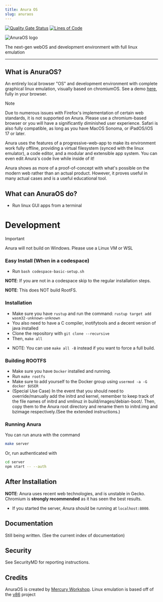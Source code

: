 ```yaml
---
title: Anura OS
slug: anuraos
---
```


[![Quality Gate Status](https://sonarcloud.io/api/project_badges/measure?project=MercuryWorkshop_anuraOS&metric=alert_status)](https://sonarcloud.io/summary/new_code?id=MercuryWorkshop_anuraOS)
[![Lines of Code](https://sonarcloud.io/api/project_badges/measure?project=MercuryWorkshop_anuraOS&metric=ncloc)](https://sonarcloud.io/summary/new_code?id=MercuryWorkshop_anuraOS)

![AnuraOS logo](https://raw.githubusercontent.com/MercuryWorkshop/anuraOS/main/assets/logo_dark.png)

The next-gen webOS and development environment with full linux emulation

---

## What is AnuraOS?

An entirely local browser "OS" and development environment with complete graphical linux emulation, visually based on chromiumOS. See a demo [here](https://anura.pro), fully in your browser.

> [!NOTE]  
> Due to numerous issues with Firefox's implementation of certain web standards, it is not supported on Anura.
> Please use a chromium-based browser or you will have a significantly diminished user experience.
> Safari is also fully compatible, as long as you have MacOS Sonoma, or iPadOS/iOS 17 or later.

Anura uses the features of a progressive-web-app to make its environment work fully offline, providing a virtual filesystem (synced with the linux emulator), a code editor, and a modular and extensible app system. You can even edit Anura's code live while inside of it!

Anura shows as more of a proof-of-concept with what's possible on the modern web rather than an actual product. However, it proves useful in many actual cases and is a useful educational tool.

## What can AnuraOS do?

-   Run linux GUI apps from a terminal

# Development

> [!IMPORTANT]  
> Anura will not build on Windows. Please use a Linux VM or WSL

### Easy Install (When in a codespace)

-   Run `bash codespace-basic-setup.sh`

**NOTE**: If you are not in a codespace skip to the regular installation steps.

**NOTE**: This does NOT build RootFS.

### Installation

-   Make sure you have `rustup` and run the command: `rustup target add wasm32-unknown-unknown`
-   You also need to have a C compiler, inotifytools and a decent version of java installed
-   Clone the repository with `git clone --recursive`
-   Then, `make all`

*   NOTE: You can use `make all -B` instead if you want to force a full build.

### Building ROOTFS

-   Make sure you have `Docker` installed and running.
-   Run `make rootfs`
-   Make sure to add yourself to the Docker group using `usermod -a -G docker $USER`
-   (Special Use Case) In the event that you should need to override/manually add the initrd and kernel, remember to keep track of the file names of initrd and vmlinuz in build/images/debian-boot/. Then, copy them to the Anura root directory and rename them to initrd.img and bzimage respectively.(See the extended instructions.)

### Running Anura

You can run anura with the command

```sh
make server
```

Or, run authenticated with

```sh
cd server
npm start -- --auth
```

## After Installation

**NOTE**: Anura uses recent web technologies, and is unstable in Gecko. Chromium is **strongly recommended** as it has seen the best results.

-   If you started the server, Anura should be running at `localhost:8000`.

## Documentation

Still being written. (See the current index of documentation)

## Security

See SecurityMD for reporting instructions.

## Credits

AnuraOS is created by [Mercury Workshop](https://mercurywork.shop). Linux emulation is based off of the [v86](https://github.com/copy/v86) project
